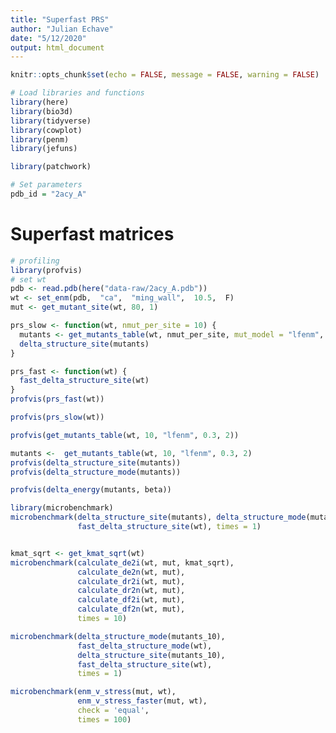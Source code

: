 ```yaml
---
title: "Superfast PRS"
author: "Julian Echave"
date: "5/12/2020"
output: html_document
---
```


```r
knitr::opts_chunk$set(echo = FALSE, message = FALSE, warning = FALSE)
```


```r
# Load libraries and functions
library(here)
library(bio3d)
library(tidyverse)
library(cowplot)
library(penm)
library(jefuns)

library(patchwork)
```

```r
# Set parameters
pdb_id = "2acy_A"
```


# Superfast matrices

```r
# profiling
library(profvis)
# set wt
pdb <- read.pdb(here("data-raw/2acy_A.pdb"))
wt <- set_enm(pdb,  "ca",  "ming_wall",  10.5,  F)
mut <- get_mutant_site(wt, 80, 1)

prs_slow <- function(wt, nmut_per_site = 10) {
  mutants <- get_mutants_table(wt, nmut_per_site, mut_model = "lfenm", mut_dl_sigma = 0.3, mut_sd_min = 2)
  delta_structure_site(mutants)
}

prs_fast <- function(wt) {
  fast_delta_structure_site(wt)
}
profvis(prs_fast(wt))

profvis(prs_slow(wt))

profvis(get_mutants_table(wt, 10, "lfenm", 0.3, 2))

mutants <-  get_mutants_table(wt, 10, "lfenm", 0.3, 2)
profvis(delta_structure_site(mutants))
profvis(delta_structure_mode(mutants))

profvis(delta_energy(mutants, beta))
```

```r
library(microbenchmark)
microbenchmark(delta_structure_site(mutants), delta_structure_mode(mutants), 
               fast_delta_structure_site(wt), times = 1)



```

```r
kmat_sqrt <- get_kmat_sqrt(wt)
microbenchmark(calculate_de2i(wt, mut, kmat_sqrt),
               calculate_de2n(wt, mut),
               calculate_dr2i(wt, mut),
               calculate_dr2n(wt, mut),
               calculate_df2i(wt, mut),
               calculate_df2n(wt, mut),
               times = 10)
```
```r
microbenchmark(delta_structure_mode(mutants_10),
               fast_delta_structure_mode(wt),
               delta_structure_site(mutants_10),
               fast_delta_structure_site(wt),
               times = 1)

```
```r
microbenchmark(enm_v_stress(mut, wt),
               enm_v_stress_faster(mut, wt),
               check = 'equal',
               times = 100)
```

